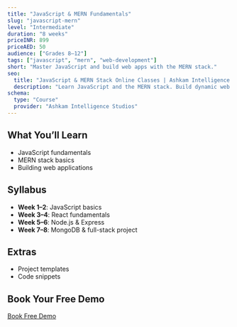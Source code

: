 ```yaml
---
title: "JavaScript & MERN Fundamentals"
slug: "javascript-mern"
level: "Intermediate"
duration: "8 weeks"
priceINR: 899
priceAED: 50
audience: ["Grades 8–12"]
tags: ["javascript", "mern", "web-development"]
short: "Master JavaScript and build web apps with the MERN stack."
seo:
  title: "JavaScript & MERN Stack Online Classes | Ashkam Intelligence Studios"
  description: "Learn JavaScript and the MERN stack. Build dynamic web apps with MongoDB, Express, React, and Node.js. Free demo."
schema:
  type: "Course"
  provider: "Ashkam Intelligence Studios"
---
```


## What You’ll Learn

- JavaScript fundamentals
- MERN stack basics
- Building web applications

## Syllabus

- **Week 1–2**: JavaScript basics
- **Week 3–4**: React fundamentals
- **Week 5–6**: Node.js & Express
- **Week 7–8**: MongoDB & full-stack project

## Extras

- Project templates
- Code snippets

## Book Your Free Demo

[Book Free Demo](#)
